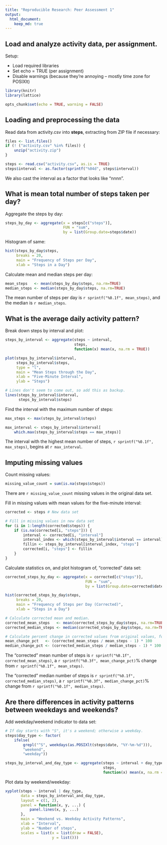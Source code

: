 ```yaml
---
title: "Reproducible Research: Peer Assessment 1"
output: 
  html_document:
    keep_md: true
---
```


## Load and analyze activity data, per assignment.

Setup:

- Load required libraries
- Set echo = TRUE (per assignment)
- Disable warnings (because they're annoying -- mostly time zone for POSIXlt)

```r
library(knitr)
library(lattice)

opts_chunk$set(echo = TRUE, warning = FALSE)
```

## Loading and preprocessing the data
Read data from activity.csv into **steps**, extracting from ZIP file if necessary:

```r
files <- list.files()
if (! ("activity.csv" %in% files)) {
    unzip("activity.zip")
}

steps <- read.csv("activity.csv", as.is = TRUE)
steps$interval <- as.factor(sprintf("%04d", steps$interval))
```

We also cast the interval as a factor that looks like "nnnn".

## What is mean total number of steps taken per day?

Aggregate the steps by day:

```r
steps_by_day <- aggregate(x = steps[c("steps")],
                          FUN = "sum",
                          by = list(Group.date=steps$date))
```

Histogram of same:

```r
hist(steps_by_day$steps,
     breaks = 20,
     main = "Frequency of Steps per Day",
     xlab = "Steps in a Day")
```

Calculate mean and median steps per day:

```r
mean_steps   <- mean(steps_by_day$steps, na.rm=TRUE)
median_steps <- median(steps_by_day$steps, na.rm=TRUE)
```

The mean number of steps per day is `r sprintf("%0.1f", mean_steps)`, and the median is `r median_steps`.

## What is the average daily activity pattern?

Break down steps by interval and plot:

```r
steps_by_interval <- aggregate(steps ~ interval,
                               steps,
                               function(x) mean(x, na.rm = TRUE))

plot(steps_by_interval$interval,
     steps_by_interval$steps,
     type = "l",
     main = "Mean Steps through the Day",
     xlab = "Five-Minute Interval",
     ylab = "Steps")

# Lines don't seem to come out, so add this as backup.
lines(steps_by_interval$interval,
      steps_by_interval$steps)
```

Find the interval with the maximum number of steps:

```r
max_steps <- max(steps_by_interval$steps)

max_interval <- steps_by_interval$interval[
    which.max(steps_by_interval$steps == max_steps)]
```

The interval with the highest mean number of steps, `r sprintf("%0.1f", max_steps)`,
begins at `r max_interval`.


## Imputing missing values

Count missing values:

```r
missing_value_count = sum(is.na(steps$steps))
```

There are `r missing_value_count` missing values in the original data set.

Fill in missing values with mean values for the five-minute interval:

```r
corrected <- steps # New data set

# Fill in missing values in new data set
for (i in 1:length(corrected$steps)) {
    if (is.na(corrected[i, "steps"])) {
        interval <- corrected[i, "interval"]
        interval_index <- which(steps_by_interval$interval == interval)
        fillin <- steps_by_interval[interval_index, "steps"]
        corrected[i, "steps"] <- fillin
    }
}
```

Calculate statistics on, and plot histogram of, "corrected" data set:

```r
corrected_steps_by_day <- aggregate(x = corrected[c("steps")],
                                    FUN = "sum",
                                    by = list(Group.date=corrected$date))

hist(corrected_steps_by_day$steps,
     breaks = 20,
     main = "Frequency of Steps per Day (Corrected)",
     xlab = "Steps in a Day")

# Calculate corrected mean and median.
corrected_mean_steps   <- mean(corrected_steps_by_day$steps, na.rm=TRUE)
corrected_median_steps <- median(corrected_steps_by_day$steps, na.rm=TRUE)

# Calculate percent change in corrected values from original values, for display.
mean_change_pct   <- (corrected_mean_steps / mean_steps - 1) * 100
median_change_pct <- (corrected_median_steps / median_steps - 1) * 100
```

The "corrected" mean number of steps is `r sprintf("%0.1f", corrected_mean_steps)`,
a `r sprintf("%0.3f", mean_change_pct)`% change from `r sprintf("%0.1f", mean_steps)`.

The "corrected" median number of steps is `r sprintf("%0.1f", corrected_median_steps)`,
a `r sprintf("%0.3f", median_change_pct)`% change from `r sprintf("%0.1f", median_steps)`.

## Are there differences in activity patterns between weekdays and weekends?

Add weekday/weekend indicator to data set:

```r
# If day starts with "S", it's a weekend; otherwise a weekday.
steps$day_type <- factor(
    ifelse(
        grepl("^S", weekdays(as.POSIXlt(steps$date, "%Y-%m-%d"))),
        "weekend",
        "weekday"))

steps_by_interval_and_day_type <- aggregate(steps ~ interval + day_type,
                                            steps,
                                            function(x) mean(x, na.rm = TRUE))
```

Plot data by weekend/weekday:

```r
xyplot(steps ~ interval | day_type,
       data = steps_by_interval_and_day_type,
       layout = c(1, 2),
       panel = function(x, y, ...) {
           panel.lines(x, y, ...)
       },
       main = "Weekend vs. Weekday Activity Patterns",
       xlab = "Interval",
       ylab = "Number of steps",
       scales = list(x = list(draw = FALSE),
                     y = list()))
```
